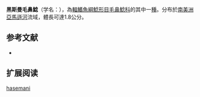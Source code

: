 {{Speciesbox
| name = 黑斯曼毛鼻鯰
| image = 
| image_width = 
| status = NE
| status_system = IUCN3.1
| genus = Trichomycterus
| species = hasemani
| authority = [[Eigenmann|Eigenmann]], 1914
| synonyms = *''Pygidium hasemani''<br /><small>Eigenmann, 1914</small>''
}}

'''黑斯曼毛鼻鯰'''（学名：''{{lang|en|Trichomycterus hasemani}}''），為[[輻鰭魚綱|輻鰭魚綱]][[鯰形目|鯰形目]][[毛鼻鯰科|毛鼻鯰科]]的其中一[[種|種]]。分布於[[南美洲|南美洲]][[亞馬遜河|亞馬遜河]]流域，體長可達1.8公分。

==参考文献==
*{{FishBase_species|genus=Trichomycterus|species=hasemani|year=2011|month=12}}

== 扩展阅读 ==
{{refbegin}}
{{wikispecies-inline|Trichomycterus hasemani|黑斯曼毛鼻鯰}}
{{refend}}
{{Taxonbar|from=Q3757872}}

[[Category:毛鼻鯰属|hasemani]]


{{鯰形目小作品}}